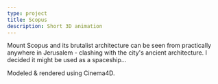 ```yaml
---
type: project
title: Scopus
description: Short 3D animation
---
```



Mount Scopus and its brutalist architecture can be seen from practically
anywhere in Jerusalem - clashing with the city's ancient architecture. I decided
it might be used as a spaceship...

Modeled & rendered using Cinema4D.

<VideoEmbed videoId="7KkArk0uCDQ" />
